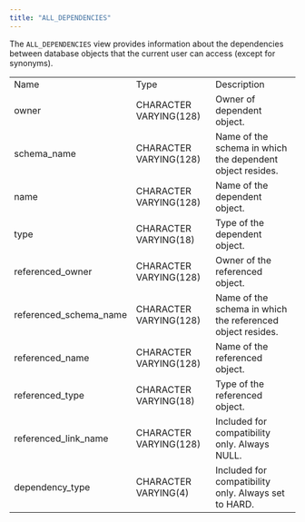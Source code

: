```yaml
---
title: "ALL_DEPENDENCIES"
---
```


<div id="all_dependencies" class="registered_link"></div>


The `ALL_DEPENDENCIES` view provides information about the dependencies between database objects that the current user can access (except for synonyms).

|                          |                        |                                                            |
| ------------------------ | ---------------------- | ---------------------------------------------------------- |
| Name                     | Type                   | Description                                                |
| owner                    | CHARACTER VARYING(128) | Owner of dependent object.                                 |
| schema_name             | CHARACTER VARYING(128) | Name of the schema in which the dependent object resides.  |
| name                     | CHARACTER VARYING(128) | Name of the dependent object.                              |
| type                     | CHARACTER VARYING(18)  | Type of the dependent object.                              |
| referenced_owner        | CHARACTER VARYING(128) | Owner of the referenced object.                            |
| referenced_schema_name | CHARACTER VARYING(128) | Name of the schema in which the referenced object resides. |
| referenced_name         | CHARACTER VARYING(128) | Name of the referenced object.                             |
| referenced_type         | CHARACTER VARYING(18)  | Type of the referenced object.                             |
| referenced_link_name   | CHARACTER VARYING(128) | Included for compatibility only. Always NULL.              |
| dependency_type         | CHARACTER VARYING(4)   | Included for compatibility only. Always set to HARD.       |
